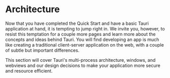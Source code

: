 
# Architecture

Now that you have completed the Quick Start and have a basic Tauri application at hand, it is tempting to jump right in. We invite you, however, to resist this temptation for a couple more pages and learn more about the concepts and ideas behind Tauri. You will find developing an app is much like creating a traditional client-server application on the web, with a couple of subtle but important differences.

This section will cover Tauri's multi-process architecture, windows, and webviews and our design decisions to make your application more secure and resource efficient.

<DocCardList items={useCurrentSidebarCategory().items} />
